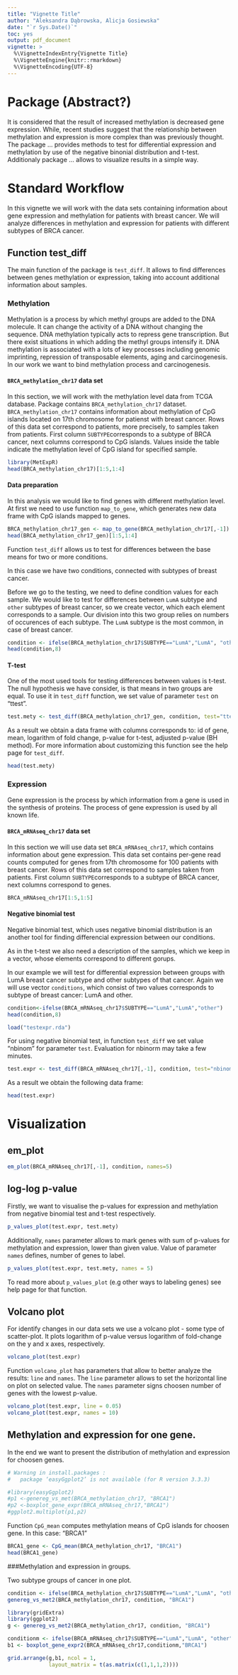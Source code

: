 ```yaml
---
title: "Vignette Title"
author: "Aleksandra Dąbrowska, Alicja Gosiewska"
date: "`r Sys.Date()`"
toc: yes
output: pdf_document
vignette: >
  %\VignetteIndexEntry{Vignette Title}
  %\VignetteEngine{knitr::rmarkdown}
  %\VignetteEncoding{UTF-8}
---
```


# Package (Abstract?)
It is considered that the result of increased methylation is decreased gene expression. While, recent studies suggest that the relationship between methylation and expression is more complex than was previously thought.
The package ... provides methods to test for differential expression and methylation by use of the negative binonial distribution and t-test. Additionaly package ... allows to visualize results in a simple way.

# Standard Workflow

In this vignette we will work with the data sets containing information about gene expression and methylation for patients with breast cancer. We will analyze differences in methylation and expression for patients with different subtypes of BRCA cancer.

## Function test_diff

The main function of the package is `test_diff`. It allows to find differences between genes methylation or expression, taking into account additional information about samples.

### Methylation

Methylation is a process by which methyl groups are added to the DNA molecule. It can change the activity of a DNA without changing the sequence. DNA methylation typically acts to repress gene transcription. But there exist situations in which adding the methyl groups intensify it.
DNA methylation is associated with a lots of key processes including genomic imprinting, repression of transposable elements, aging and carcinogenesis.
In our work we want to bind methylation process and carcinogenesis.

#### `BRCA_methylation_chr17` data set
In this section, we will work with the methylation level data from TCGA database. 
Package contains `BRCA_methylation_chr17` dataset. `BRCA_methylation_chr17` contains information about methylation of CpG islands located on 17th chromosome for patienst with breast cancer. 
Rows of this data set correspond to patients, more precisely, to samples taken from patients.
First column `SUBTYPE`corresponds to a subtype of BRCA cancer, next columns correspond to CpG islands.
Values inside the table indicate the methylation level of CpG island for specified sample.
```r
library(MetExpR)
head(BRCA_methylation_chr17)[1:5,1:4]
```

#### Data preparation

In this analysis we would like to find genes with different methylation level. At first we need to use function `map_to_gene`, which generates new data frame with CpG islands mapped to genes.

```r
BRCA_methylation_chr17_gen <- map_to_gene(BRCA_methylation_chr17[,-1]) 
head(BRCA_methylation_chr17_gen)[1:5,1:4]
```

Function `test_diff` allows us to test for differences between the base means for two or more conditions. 

In this case we have two conditions, connected with subtypes of breast cancer.

Before we go to the testing, we need to define condition values for each sample. We would like to test for differences between `LumA` subtype and `other` subtypes of breast cancer, so we create vector, which each element corresponds to a sample. Our division into this two group relies on numbers of occurences of each subtype. The `LumA` subtype is the most common, in case of breast cancer.

```r
condition <- ifelse(BRCA_methylation_chr17$SUBTYPE=="LumA","LumA", "other")
head(condition,8)
```

#### T-test

One of the most used tools for testing differences between values is t-test. The null hypothesis we have consider, is that means in two groups are equal.
To use it in `test_diff` function, we set value of parameter `test` on "ttest".

```r
test.mety <- test_diff(BRCA_methylation_chr17_gen, condition, test="ttest")
```

As a result we obtain a data frame with columns corresponds to: id of gene, mean, logarithm of fold change, p-value for t-test, adjusted p-value (BH method). For more information about customizing this function see the help page for `test_diff`.

```r
head(test.mety)
```

### Expression 

Gene expression is the process by which information from a gene is used in the synthesis of proteins. The process of gene expression is used by all known life.

#### `BRCA_mRNAseq_chr17` data set

In this section we will use data set `BRCA_mRNAseq_chr17`, which contains information about gene expression.
This data set contains per-gene read counts computed for genes from 17th chromosome for 100 patients with breast cancer.
Rows of this data set correspond to samples taken from patients.
First column `SUBTYPE`corresponds to a subtype of BRCA cancer, next columns correspond to genes.

```r
BRCA_mRNAseq_chr17[1:5,1:5]
```

#### Negative binomial test
Negative binomial test, which uses negative binomial distribution is an another tool for finding differencial expression between our conditions. 

As in the t-test we also need a description of the samples, which we keep in a vector, whose elements correspond to different gorups.

In our example we will test for differential expression between groups with LumA breast cancer subtype and other subtypes of that cancer.
Again we will use vector `conditions`, which consist of two values corresponds to subtype of breast cancer: LumA and other.
```r
condition<-ifelse(BRCA_mRNAseq_chr17$SUBTYPE=="LumA","LumA","other")
head(condition,8)
```

```r
load("testexpr.rda")
```

For using negative binomial test, in function `test_diff` we set value "nbinom" for parameter `test`.
Evaluation for nbinorm may take a few minutes.
```r
test.expr <- test_diff(BRCA_mRNAseq_chr17[,-1], condition, test="nbinom")
```

As a result we obtain the following data frame:

```r
head(test.expr)
```

# Visualization

## em_plot
```r
em_plot(BRCA_mRNAseq_chr17[,-1], condition, names=5)
```

## log-log p-value

Firstly, we want to visualise the p-values for expression and methylation from negative binomial test and t-test respectively.

```r
p_values_plot(test.expr, test.mety)
```

Additionally, `names` parameter allows to mark genes with sum of p-values for methylation and expression, lower than given value. Value of parameter `names` defines, number of genes to label.
```r
p_values_plot(test.expr, test.mety, names = 5)
``` 

To read more about `p_values_plot` (e.g other ways to labeling genes) see help page for that function.

## Volcano plot

For identify changes in our data sets we use a volcano plot - some type of scatter-plot.
It plots logarithm of p-value versus logarithm of fold-change on the y and x axes, respectively. 

```r
volcano_plot(test.expr)
```

Function `volcano_plot` has parameters that allow to better analyze the results: `line` and `names`. The `line` parameter allows to set the horizontal line on plot on selected value. The `names` parameter signs choosen number of genes with the lowest p-value.

```r
volcano_plot(test.expr, line = 0.05)
volcano_plot(test.expr, names = 10)
```


## Methylation and expression for one gene.

In the end we want to present the distribution of methylation and expression for choosen genes.

```r
# Warning in install.packages :
#   package ‘easyGgplot2’ is not available (for R version 3.3.3)

#library(easyGgplot2)
#p1 <-genereg_vs_met(BRCA_methylation_chr17, "BRCA1")
#p2 <-boxplot_gene_expr(BRCA_mRNAseq_chr17,"BRCA1")
#ggplot2.multiplot(p1,p2)

```

Function `CpG_mean` computes methylation means of CpG islands for choosen gene. In this case: "BRCA1"

```r
BRCA1_gene <- CpG_mean(BRCA_methylation_chr17, "BRCA1")
head(BRCA1_gene)
```


###Methylation and expression in groups.

Two subtype groups of cancer in one plot.
```r
condition <- ifelse(BRCA_methylation_chr17$SUBTYPE=="LumA","LumA", "other")
genereg_vs_met2(BRCA_methylation_chr17, condition, "BRCA1")


```



```r
library(gridExtra)
library(ggplot2)
g <- genereg_vs_met2(BRCA_methylation_chr17, condition, "BRCA1")

conditionm <- ifelse(BRCA_mRNAseq_chr17$SUBTYPE=="LumA","LumA", "other")
b1 <- boxplot_gene_expr2(BRCA_mRNAseq_chr17,conditionm,"BRCA1")

grid.arrange(g,b1, ncol = 1, 
             layout_matrix = t(as.matrix(c(1,1,1,2))))

```

